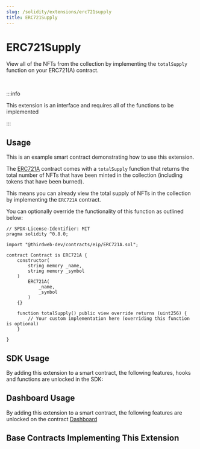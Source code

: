 ```yaml
---
slug: /solidity/extensions/erc721supply
title: ERC721Supply
---
```



# ERC721Supply

View all of the NFTs from the collection by implementing the `totalSupply` function on your ERC721(A) contract.

<ViewContractCodeButton
  link="https://github.com/thirdweb-dev/contracts/blob/main/contracts/eip/interface/IERC721Supply.sol"
  name="IERC721Supply"
  isInterface={true}
/>

<br/>

:::info

This extension is an interface and requires all of the functions to be implemented

:::

## Usage

This is an example smart contract demonstrating how to use this extension.

The [ERC721A](/solidity/extensions/erc721) contract comes with a `totalSupply`
function that returns the total number of NFTs that have been minted in the collection (including tokens that have been burned).

This means you can already view the total supply of NFTs in the collection by implementing the `ERC721A` contract.

You can optionally override the functionality of this function as outlined below:

```solidity
// SPDX-License-Identifier: MIT
pragma solidity ^0.8.0;

import "@thirdweb-dev/contracts/eip/ERC721A.sol";

contract Contract is ERC721A {
    constructor(
        string memory _name,
        string memory _symbol
    )
        ERC721A(
            _name,
            _symbol
        )
    {}

    function totalSupply() public view override returns (uint256) {
        // Your custom implementation here (overriding this function is optional)
    }

}
```

## SDK Usage

By adding this extension to a smart contract, the following features, hooks and functions are unlocked in the SDK:

## Dashboard Usage

By adding this extension to a smart contract, the following features are unlocked on the contract [Dashboard](/dashboard)

## Base Contracts Implementing This Extension


